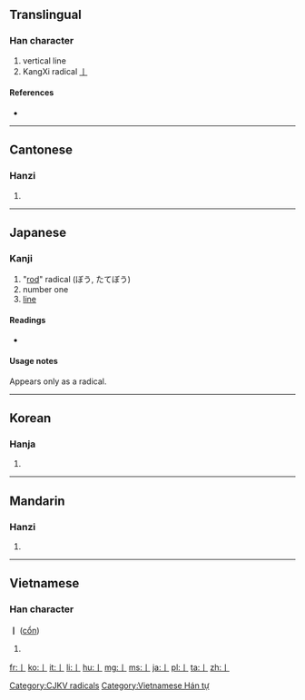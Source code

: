 {{xsee|[[一]]|[[∣]]|[[׀]]|[[ǀ]]|{{unsupported|pipe}}}}
==Translingual==
{{stroke order|strokes=1}}
{{stroke order|type=animate}}
{{commonsrad|2}}
===Han character===
{{Han char|rn=2|rad=丨|as=00|sn=1|four=|canj=中 (L), X中 (XL)}}

# vertical line
# KangXi radical [[Index:Chinese radical/丨|丨]]

====References====
* {{Han ref|kx=0078.200|dkj=00067|dj=0157.450|hdz=10028.020|uh=4E28|ud=20008}}

----

==Cantonese==

===Hanzi===
{{yue-hanzi|jyut=|y=kwan2}}

# {{defn|lang=yue|sort=丨00}}

----

==Japanese==

===Kanji===
{{ja-kanji|grade=r|rs=丨0}}

# "[[rod]]" radical (ぼう, たてぼう)
# number one
# [[line]]

====Readings====
* {{ja-readings|on=[[こん]] (kon)|kun=[[すすむ]] (susumu), [[しりぞく]] (shirizoku)}}

====Usage notes====
Appears only as a radical.

----

==Korean==

===Hanja===
{{ko-hanja|hangeul=곤|rv=gon|mr=kon}}

# {{defn|lang=ko|sort=丨00}}

[[Category:CJKV radicals]]

----

==Mandarin==

===Hanzi===
{{cmn-hanzi|pin=[[gě]] ([[ge3]]), [[gǔn]] ([[gun3]])|wg=ko<sup>3</sup>, kun<sup>3</sup>}}

# {{defn|lang=cmn|sort=丨00}}

----

==Vietnamese==

===Han character===
'''丨''' ([[cổn]])

# {{defn|lang=vi}}

[[Category:Vietnamese Hán tự]]

[[fr:丨]]
[[ko:丨]]
[[it:丨]]
[[li:丨]]
[[hu:丨]]
[[mg:丨]]
[[ms:丨]]
[[ja:丨]]
[[pl:丨]]
[[ta:丨]]
[[zh:丨]]
